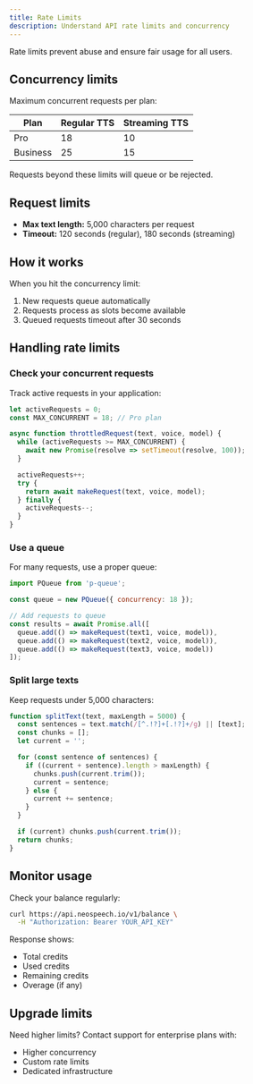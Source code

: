 ```yaml
---
title: Rate Limits
description: Understand API rate limits and concurrency
---
```


Rate limits prevent abuse and ensure fair usage for all users.

## Concurrency limits

Maximum concurrent requests per plan:

| Plan | Regular TTS | Streaming TTS |
|------|-------------|---------------|
| Pro | 18 | 10 |
| Business | 25 | 15 |

Requests beyond these limits will queue or be rejected.

## Request limits

- **Max text length:** 5,000 characters per request
- **Timeout:** 120 seconds (regular), 180 seconds (streaming)

## How it works

When you hit the concurrency limit:

1. New requests queue automatically
2. Requests process as slots become available
3. Queued requests timeout after 30 seconds

## Handling rate limits

### Check your concurrent requests

Track active requests in your application:

```javascript
let activeRequests = 0;
const MAX_CONCURRENT = 18; // Pro plan

async function throttledRequest(text, voice, model) {
  while (activeRequests >= MAX_CONCURRENT) {
    await new Promise(resolve => setTimeout(resolve, 100));
  }

  activeRequests++;
  try {
    return await makeRequest(text, voice, model);
  } finally {
    activeRequests--;
  }
}
```

### Use a queue

For many requests, use a proper queue:

```javascript
import PQueue from 'p-queue';

const queue = new PQueue({ concurrency: 18 });

// Add requests to queue
const results = await Promise.all([
  queue.add(() => makeRequest(text1, voice, model)),
  queue.add(() => makeRequest(text2, voice, model)),
  queue.add(() => makeRequest(text3, voice, model))
]);
```

### Split large texts

Keep requests under 5,000 characters:

```javascript
function splitText(text, maxLength = 5000) {
  const sentences = text.match(/[^.!?]+[.!?]+/g) || [text];
  const chunks = [];
  let current = '';

  for (const sentence of sentences) {
    if ((current + sentence).length > maxLength) {
      chunks.push(current.trim());
      current = sentence;
    } else {
      current += sentence;
    }
  }

  if (current) chunks.push(current.trim());
  return chunks;
}
```

## Monitor usage

Check your balance regularly:

```bash
curl https://api.neospeech.io/v1/balance \
  -H "Authorization: Bearer YOUR_API_KEY"
```

Response shows:
- Total credits
- Used credits
- Remaining credits
- Overage (if any)

## Upgrade limits

Need higher limits? Contact support for enterprise plans with:
- Higher concurrency
- Custom rate limits
- Dedicated infrastructure